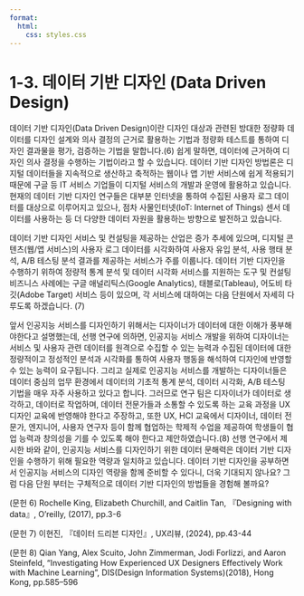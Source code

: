 ```yaml
---
format: 
  html:
    css: styles.css
---
```


# 1-3. 데이터 기반 디자인 (Data Driven Design)

데이터 기반 디자인(Data Driven Design)이란 디자인 대상과 관련된 방대한
정량화 데이터를 디자인 설계와 의사 결정의 근거로 활용하는 기법과 정량화
테스트를 통하여 디자인 결과물을 평가, 검증하는 기법을 말합니다.(6) 쉽게
말하면, 데이터에 근거하여 디자인 의사 결정을 수행하는 기법이라고 할 수
있습니다. 데이터 기반 디자인 방법론은 디지털 데이터들을 지속적으로
생산하고 축적하는 웹이나 앱 기반 서비스에 쉽게 적용되기 때문에 구글 등
IT 서비스 기업들이 디지털 서비스의 개발과 운영에 활용하고 있습니다.
현재의 데이터 기반 디자인 연구들은 대부분 인터넷을 통하여 수집된 사용자
로그 데이터를 대상으로 이루어지고 있으나, 점차 사물인터넷(IoT: Internet
of Things) 센서 데이터를 사용하는 등 더 다양한 데이터 자원을 활용하는
방향으로 발전하고 있습니다.

데이터 기반 디자인 서비스 및 컨설팅을 제공하는 산업은 증가 추세에
있으며, 디지털 콘텐츠(웹/앱 서비스)의 사용자 로그 데이터를 시각화하여
사용자 유입 분석, 사용 행태 분석, A/B 테스팅 분석 결과를 제공하는
서비스가 주를 이룹니다. 데이터 기반 디자인을 수행하기 위하여 정량적 통계
분석 및 데이터 시각화 서비스를 지원하는 도구 및 컨설팅 비즈니스 사례에는
구글 애널리틱스(Google Analytics), 태블로(Tableau), 어도비 타깃(Adobe
Target) 서비스 등이 있으며, 각 서비스에 대하여는 다음 단원에서 자세히
다루도록 하겠습니다. (7)

앞서 인공지능 서비스를 디자인하기 위해서는 디자이너가 데이터에 대한
이해가 풍부해야한다고 설명했는데, 선행 연구에 의하면, 인공지능 서비스
개발을 위하여 디자이너는 서비스 및 사용자 관련 데이터를 원격으로 수집할
수 있는 능력과 수집된 데이터에 대한 정량적이고 정성적인 분석과 시각화를
통하여 사용자 행동을 해석하여 디자인에 반영할 수 있는 능력이 요구됩니다.
그리고 실제로 인공지능 서비스를 개발하는 디자이너들은 데이터 중심의 업무
환경에서 데이터의 기초적 통계 분석, 데이터 시각화, A/B 테스팅 기법을
매우 자주 사용하고 있다고 합니다. 그러므로 연구 팀은 디자이너가 데이터로
생각하고, 데이터로 작업하며, 데이터 전문가들과 소통할 수 있도록 하는
교육 과정을 UX 디자인 교육에 반영해야 한다고 주장하고, 또한 UX, HCI
교육에서 디자이너, 데이터 전문가, 엔지니어, 사용자 연구자 등이 함께
협업하는 학제적 수업을 제공하여 학생들이 협업 능력과 창의성을 기를 수
있도록 해야 한다고 제안하였습니다.(8) 선행 연구에서 제시한 바와 같이,
인공지능 서비스를 디자인하기 위한 데이터 문해력은 데이터 기반 디자인을
수행하기 위해 필요한 역량과 일치하고 있습니다. 데이터 기반 디자인을
공부하면서 인공지능 서비스의 디자인 역량을 함께 준비할 수 있다니, 더욱
기대되지 않나요? 그럼 다음 단원 부터는 구체적으로 데이터 기반 디자인의
방법들을 경험해 볼까요?

(문헌 6) Rochelle King, Elizabeth Churchill, and Caitlin Tan,
『Designing with data』, O’reilly, (2017), pp.3-6

(문헌 7) 이현진, 『데이터 드리븐 디자인』, UX리뷰, (2024), pp.43-44

(문헌 8) Qian Yang, Alex Scuito, John Zimmerman, Jodi Forlizzi, and
Aaron Steinfeld, “Investigating How Experienced UX Designers Effectively
Work with Machine Learning”, DIS(Design Information Systems)(2018), Hong
Kong, pp.585–596
